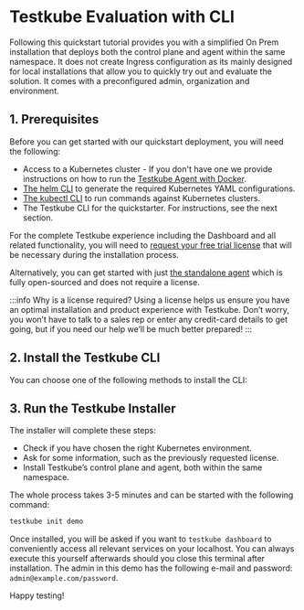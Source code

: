 
# Testkube Evaluation with CLI

Following this quickstart tutorial provides you with a simplified On Prem installation that deploys both the control plane and agent within the same namespace. It does not create Ingress configuration as its mainly designed for local installations that allow you to quickly try out and evaluate the solution. It comes with a preconfigured admin, organization and environment.

## 1. Prerequisites

Before you can get started with our quickstart deployment, you will need the following:

- Access to a Kubernetes cluster - If you don't have one we provide instructions on how to run the [Testkube Agent with Docker](quickstart-no-k8s.mdx).
- [The helm CLI][install-helm] to generate the required Kubernetes YAML configurations.
- [The kubectl CLI][install-kubectl] to run commands against Kubernetes clusters.
- The Testkube CLI for the quickstarter. For instructions, see the next section.

For the complete Testkube experience including the Dashboard and all related functionality, you will need
to [request your free trial license](https://testkube.io/download) that will be necessary during the installation process.

Alternatively, you can get started with just [the standalone agent][install-oss] which is fully open-sourced and does not require a license.

:::info
Why is a license required? Using a license helps us ensure you have an optimal installation and product experience with Testkube.
Don’t worry, you won’t have to talk to a sales rep or enter any credit-card details to get going, but if you need our help we’ll be much better prepared!
:::

## 2. Install the Testkube CLI

You can choose one of the following methods to install the CLI:

<CliInstallation/>

## 3. Run the Testkube Installer

The installer will complete these steps:

- Check if you have chosen the right Kubernetes environment.
- Ask for some information, such as the previously requested license.
- Install Testkube’s control plane and agent, both within the same namespace.

The whole process takes 3-5 minutes and can be started with the following command:

```bash
testkube init demo
```

Once installed, you will be asked if you want to `testkube dashboard` to conveniently access all relevant services on your localhost. You can always execute this yourself afterwards should you close this terminal after installation. The admin in this demo has the following e-mail and password: `admin@example.com/password`.

Happy testing!

[install-kubectl]: https://kubernetes.io/docs/tasks/tools/
[install-helm]: https://helm.sh/docs/intro/install/
[install-oss]: /articles/install/standalone-agent
